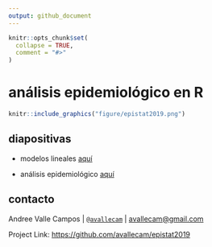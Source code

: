 ```yaml
---
output: github_document
---
```


<!-- README.md is generated from README.Rmd. Please edit that file -->

```r
knitr::opts_chunk$set(
  collapse = TRUE,
  comment = "#>"
)
```

# análisis epidemiológico en R

<!-- badges: start -->
<!-- badges: end -->

```r
knitr::include_graphics("figure/epistat2019.png")
```

## diapositivas

- modelos lineales [aquí](https://avallecam.github.io/epistat2019/r01.html#1)

- análisis epidemiológico [aquí](https://avallecam.github.io/epistat2019/r02.html#1)

## contacto

Andree Valle Campos \| [`@avallecam`](https://twitter.com/avallecam) \|
<avallecam@gmail.com>

Project Link: <https://github.com/avallecam/epistat2019>


